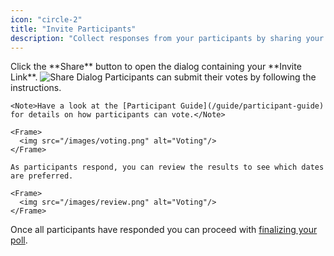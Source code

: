 ```yaml
---
icon: "circle-2"
title: "Invite Participants"
description: "Collect responses from your participants by sharing your invite link"
---
```


<Steps>
  <Step title="Share your Invite Link">
    Click the **Share** button to open the dialog containing your **Invite
    Link**.
    <Frame caption="Hint: You can copy the link by clicking on it">
      <img src="/images/invite-link.png" alt="Share Dialog"/>
    </Frame>
  </Step>
  <Step title="Wait for participants to vote">
    Participants can submit their votes by following the instructions.
    
    <Note>Have a look at the [Participant Guide](/guide/participant-guide) for details on how participants can vote.</Note>

    <Frame>
      <img src="/images/voting.png" alt="Voting"/>
    </Frame>

    As participants respond, you can review the results to see which dates are preferred.

    <Frame>
      <img src="/images/review.png" alt="Voting"/>
    </Frame>

  </Step>
</Steps>

Once all participants have responded you can proceed with [finalizing your poll](/workflow/finalize).
